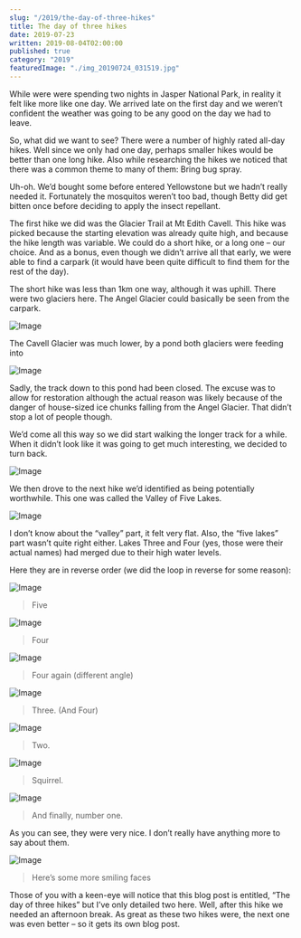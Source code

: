 ```yaml
---
slug: "/2019/the-day-of-three-hikes"
title: The day of three hikes
date: 2019-07-23
written: 2019-08-04T02:00:00
published: true
category: "2019"
featuredImage: "./img_20190724_031519.jpg"
---
```


While were were spending two nights in Jasper National Park, in reality it felt like more like one day. We arrived late on the first day and we weren’t confident the weather was going to be any good on the day we had to leave.

So, what did we want to see? There were a number of highly rated all-day hikes. Well since we only had one day, perhaps smaller hikes would be better than one long hike. Also while researching the hikes we noticed that there was a common theme to many of them: Bring bug spray.

Uh-oh. We’d bought some before entered Yellowstone but we hadn’t really needed it. Fortunately the mosquitos weren’t too bad, though Betty did get bitten once before deciding to apply the insect repellant.

The first hike we did was the Glacier Trail at Mt Edith Cavell. This hike was picked because the starting elevation was already quite high, and because the hike length was variable. We could do a short hike, or a long one – our choice. And as a bonus, even though we didn’t arrive all that early, we were able to find a carpark (it would have been quite difficult to find them for the rest of the day).

The short hike was less than 1km one way, although it was uphill. There were two glaciers here. The Angel Glacier could basically be seen from the carpark.

![Image](img_20190724_015053-1.jpg)

The Cavell Glacier was much lower, by a pond both glaciers were feeding into

![Image](img_20190724_013953.jpg)

Sadly, the track down to this pond had been closed. The excuse was to allow for restoration although the actual reason was likely because of the danger of house-sized ice chunks falling from the Angel Glacier. That didn’t stop a lot of people though.

We’d come all this way so we did start walking the longer track for a while. When it didn’t look like it was going to get much interesting, we decided to turn back.

![Image](img_20190724_015143.jpg)

We then drove to the next hike we’d identified as being potentially worthwhile. This one was called the Valley of Five Lakes.

![Image](img_20190724_042710.jpg)

I don’t know about the “valley” part, it felt very flat. Also, the “five lakes” part wasn’t quite right either. Lakes Three and Four (yes, those were their actual names) had merged due to their high water levels.

Here they are in reverse order (we did the loop in reverse for some reason):

![Image](img_20190724_031519.jpg)

> Five

![Image](img_20190724_031902.jpg)

> Four

![Image](img_20190724_032351.jpg)

> Four again (different angle)

![Image](img_20190724_033059.jpg)

> Three. (And Four)

![Image](img_20190724_033819.jpg)

> Two.

![Image](img_20190724_032711.jpg)

> Squirrel.

![Image](img_20190724_040836.jpg)

> And finally, number one.

As you can see, they were very nice. I don’t really have anything more to say about them.

![Image](img_20190724_032005.jpg)

> Here’s some more smiling faces

Those of you with a keen-eye will notice that this blog post is entitled, “The day of three hikes” but I’ve only detailed two here. Well, after this hike we needed an afternoon break. As great as these two hikes were, the next one was even better – so it gets its own blog post.